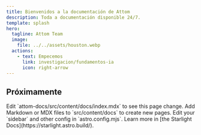 ```yaml
---
title: Bienvenidos a la documentación de Attom
description: Toda a documentación disponible 24/7.
template: splash
hero:
  tagline: Attom Team
  image:
    file: ../../assets/houston.webp
  actions:
    - text: Empecemos
      link: investigacion/fundamentos-ia
      icon: right-arrow
---
```



## Próximamente

<CardGrid>
	<Card title="Update content" icon="pencil">
		Edit `attom-docs/src/content/docs/index.mdx` to see this page change.
	</Card>
	<Card title="Add new content" icon="add-document">
		Add Markdown or MDX files to `src/content/docs` to create new pages.
	</Card>
	<Card title="Configure your site" icon="setting">
		Edit your `sidebar` and other config in `astro.config.mjs`.
	</Card>
	<Card title="Read the docs" icon="open-book">
		Learn more in [the Starlight Docs](https://starlight.astro.build/).
	</Card>
</CardGrid>
